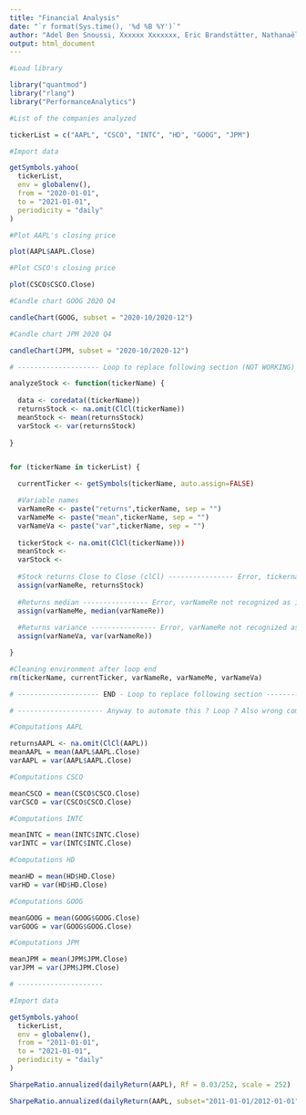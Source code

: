 ```yaml
---
title: "Financial Analysis"
date: "`r format(Sys.time(), '%d %B %Y')`"
author: "Adel Ben Snoussi, Xxxxxx Xxxxxxx, Eric Brandstätter, Nathanaël G. Dürst"
output: html_document
---
```


```r

#Load library

library("quantmod")
library("rlang")
library("PerformanceAnalytics")

#List of the companies analyzed

tickerList = c("AAPL", "CSCO", "INTC", "HD", "GOOG", "JPM")

#Import data

getSymbols.yahoo(
  tickerList,
  env = globalenv(),
  from = "2020-01-01",
  to = "2021-01-01",
  periodicity = "daily"
)

#Plot AAPL's closing price

plot(AAPL$AAPL.Close)

#Plot CSCO's closing price

plot(CSCO$CSCO.Close)

#Candle chart GOOG 2020 Q4

candleChart(GOOG, subset = "2020-10/2020-12")

#Candle chart JPM 2020 Q4

candleChart(JPM, subset = "2020-10/2020-12")

# -------------------- Loop to replace following section (NOT WORKING) --------------------

analyzeStock <- function(tickerName) {
  
  data <- coredata((tickerName))
  returnsStock <- na.omit(ClCl(tickerName))
  meanStock <- mean(returnsStock)
  varStock <- var(returnsStock)
  
}


for (tickerName in tickerList) {

  currentTicker <- getSymbols(tickerName, auto.assign=FALSE)

  #Variable names
  varNameRe <- paste("returns",tickerName, sep = "")
  varNameMe <- paste("mean",tickerName, sep = "")
  varNameVa <- paste("var",tickerName, sep = "")
  
  tickerStock <- na.omit(ClCl(tickerName)))
  meanStock <- 
  varStock <- 
  
  #Stock returns Close to Close (clCl) ---------------- Error, tickername not recognized as input
  assign(varNameRe, returnsStock)
  
  #Returns median ---------------- Error, varNameRe not recognized as input
  assign(varNameMe, median(varNameRe))
  
  #Returns variance ---------------- Error, varNameRe not recognized as input
  assign(varNameVa, var(varNameRe))

}

#Cleaning environment after loop end
rm(tickerName, currentTicker, varNameRe, varNameMe, varNameVa)

# -------------------- END - Loop to replace following section --------------------

# --------------------- Anyway to automate this ? Loop ? Also wrong computation

#Computations AAPL

returnsAAPL <- na.omit(ClCl(AAPL))
meanAAPL = mean(AAPL$AAPL.Close)
varAAPL = var(AAPL$AAPL.Close)

#Computations CSCO

meanCSCO = mean(CSCO$CSCO.Close)
varCSCO = var(CSCO$CSCO.Close)

#Computations INTC

meanINTC = mean(INTC$INTC.Close)
varINTC = var(INTC$INTC.Close)

#Computations HD

meanHD = mean(HD$HD.Close)
varHD = var(HD$HD.Close)

#Computations GOOG

meanGOOG = mean(GOOG$GOOG.Close)
varGOOG = var(GOOG$GOOG.Close)

#Computations JPM

meanJPM = mean(JPM$JPM.Close)
varJPM = var(JPM$JPM.Close)

# ---------------------

#Import data

getSymbols.yahoo(
  tickerList,
  env = globalenv(),
  from = "2011-01-01",
  to = "2021-01-01",
  periodicity = "daily"
)

SharpeRatio.annualized(dailyReturn(AAPL), Rf = 0.03/252, scale = 252)

SharpeRatio.annualized(dailyReturn(AAPL, subset="2011-01-01/2012-01-01"), Rf = 0.03/252, scale = 252)



```
